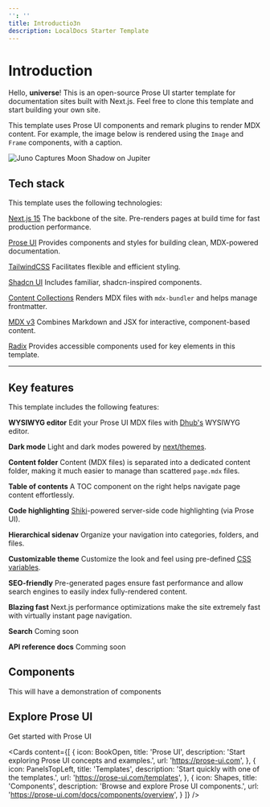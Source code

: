 ```yaml
---
'': ''
title: Introductio3n
description: LocalDocs Starter Template
---
```


# Introduction

Hello, **universe**! This is an open-source Prose UI starter template for documentation sites built with Next.js. Feel free to clone this template and start building your own site.

This template uses Prose UI components and remark plugins to render MDX content. For example, the image below is rendered using the `Image` and `Frame` components, with a caption.

<Frame align="center" caption="Juno Captures Moon Shadow on Jupiter. Credits: NASA/JPL-Caltech/SwRI/MSSS, Thomas Thomopoulos © CC BY">
  <Image src="/img/jupiter.jpg" width={480} alt="Juno Captures Moon Shadow on Jupiter" />
</Frame>

## Tech stack

This template uses the following technologies:

[Next.js 15](https://nextjs.org)
The backbone of the site. Pre-renders pages at build time for fast production performance.

[Prose UI](https://prose-ui.com)
Provides components and styles for building clean, MDX-powered documentation.

[TailwindCSS](https://tailwindcss.com)
Facilitates flexible and efficient styling.

[Shadcn UI](https://ui.shadcn.com)
Includes familiar, shadcn-inspired components.

[Content Collections](https://www.content-collections.dev)
Renders MDX files with `mdx-bundler` and helps manage frontmatter.

[MDX v3](https://mdxjs.com)
Combines Markdown and JSX for interactive, component-based content.

[Radix](https://mdxjs.com)
Provides accessible components used for key elements in this template.

***

## Key features

This template includes the following features:

**WYSIWYG editor**
Edit your Prose UI MDX files with [Dhub's](https://dhub.dev) WYSIWYG editor.

**Dark mode**
Light and dark modes powered by [next/themes](https://github.com/pacocoursey/next-themes).

**Content folder**
Content (MDX files) is separated into a dedicated content folder, making it much easier to manage than scattered `page.mdx` files.

**Table of contents**
A TOC component on the right helps navigate page content effortlessly.

**Code highlighting**
[Shiki](https://shiki.style/)-powered server-side code highlighting (via Prose UI).

**Hierarchical sidenav**
Organize your navigation into categories, folders, and files.

**Customizable theme**
Customize the look and feel using pre-defined [CSS variables](https://prose-ui.com/docs/styling).

**SEO-friendly**
Pre-generated pages ensure fast performance and allow search engines to easily index fully-rendered content.

**Blazing fast**
Next.js performance optimizations make the site extremely fast with virtually instant page navigation.

**Search**&#x20;
Coming soon

**API reference docs**
Comming soon

## Components

This will have a demonstration of components

## Explore Prose UI

Get started with Prose UI

<Cards
  content={[ 
{ icon: BookOpen, title: 'Prose UI', description: 'Start exploring Prose UI concepts and examples.', url: 'https://prose-ui.com', },
{ icon: PanelsTopLeft, title: 'Templates', description: 'Start quickly with one of the templates.', url: 'https://prose-ui.com/templates', },
{ icon: Shapes, title: 'Components', description: 'Browse and explore Prose UI components.', url: 'https://prose-ui.com/docs/components/overview', }
]}
/>
